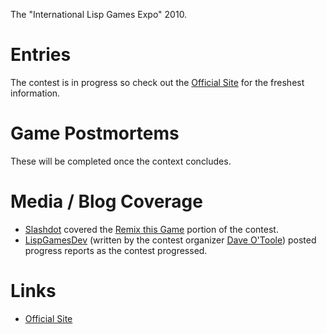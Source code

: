 The "International Lisp Games Expo" 2010.

= Entries =

The contest is in progress so check out the [http://www.cliki.net/InternationalLispGameExpo2010 Official Site] for the freshest information.

= Game Postmortems =

These will be completed once the context concludes.

= Media / Blog Coverage =

* [http://www.slashdot.org Slashdot] covered the [http://games.slashdot.org/story/10/07/18/227243/Remix-This-Game-mdash-a-Free-Software-Experiment?art_pos=1 Remix this Game] portion of the contest.
* [http://lispgamesdev.blogspot.com/ LispGamesDev] (written by the contest organizer [[User:Dto1138|Dave O'Toole]]) posted progress reports as the contest progressed.

= Links =

* [http://www.cliki.net/InternationalLispGameExpo2010 Official Site]
